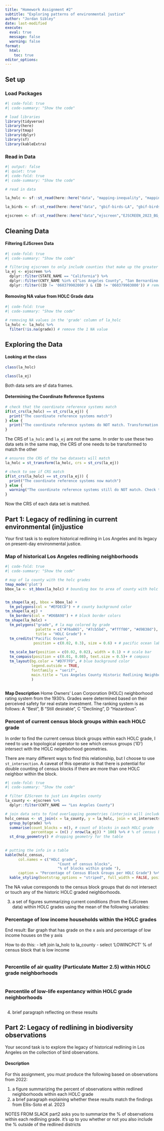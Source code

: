 ```yaml
---
title: "Homework Assignment #2"
subtitle: "Exploring patterns of environmental justice"
author: "Jordan Sibley"
date: last-modified
execute: 
  eval: true
  message: false
  warning: false
format:
  html:
    toc: true
editor_options: 
---
```



## Set up

### Load Packages 
```r
#| code-fold: true
#| code-summary: "Show the code"

# load libraries 
library(tidyverse)
library(here)
library(tmap)
library(dplyr)
library(sf)
library(kableExtra)

```


### Read in Data
```r
#| output: false
#| quiet: true
#| code-fold: true
#| code-summary: "Show the code"

# read in data 

la_holc <- sf::st_read(here::here("data", "mapping-inequality", "mapping-inequality-los-angeles.json"))

la_birds <- sf::st_read(here::here("data", "gbif-birds-LA", "gbif-birds-LA.shp"))

ejscreen <- sf::st_read(here::here("data","ejscreen","EJSCREEN_2023_BG_StatePct_with_AS_CNMI_GU_VI.gdb")) 
```


## Cleaning Data

#### Filtering EJScreen Data
```r
#| code-fold: true
#| code-summary: "Show the code"

# filtering ejscreen to only include counties that make up the greater LA area 
la_ej <- ejscreen %>% 
  dplyr::filter(STATE_NAME == "California") %>% 
  dplyr::filter(CNTY_NAME %in% c("Los Angeles County", "San Bernardino County", "Orange County")) %>% 
  dplyr::filter((ID != '060379902000') & (ID != '060379903000')) # remove blocks in are in the ocean
```

#### Removing NA value from HOLC Grade data 
```r
#| code-fold: true
#| code-summary: "Show the code"

# removing NA values in the 'grade' column of la_holc
la_holc <- la_holc %>% 
  filter(!is.na(grade)) # remove the 1 NA value
```

## Exploring the Data

#### Looking at the class

```r
class(la_holc) 

class(la_ej)
```

Both data sets are sf data frames.

#### Determining the Coordinate Reference Systems

```r
# check that the coordinate reference systems match 
if(st_crs(la_holc) == st_crs(la_ej)) {
  print("The coordinate reference systems match")
} else {
  print("The coordinate reference systems do NOT match. Transformation of CRS is recommended.")
}
```

The CRS of `la_holc` and `la_ej` are not the same. In order to use these two data sets in the same map, the CRS of one needs to be transformed to match the other

```r
# ensures the CRS of the two datasets will match 
la_holc = st_transform(la_holc, crs = st_crs(la_ej))

# check to see if CRS match
if(st_crs(la_holc) == st_crs(la_ej)) {
  print("The coordinate reference systems now match")
} else {
  warning("The coordinate reference systems still do NOT match. Check that you did the transformation correctly")
}
```

Now the CRS of each data set is matched. 

## Part 1: Legacy of redlining in current environmental (in)justice

Your first task is to explore historical redlining in Los Angeles and its legacy on present-day environmental justice.

### Map of historical Los Angeles redlining neighborhoods


```r
#| code-fold: true
#| code-summary: "Show the code"

# map of la county with the holc grades 
tmap_mode('plot')
bbox_la <- st_bbox(la_holc) # bounding box to area of county with holc grades 


tm_shape(la_ej, bbox = bbox_la) +
  tm_polygons(col = "#EFDECD") + # county background color 
tm_shape(la_ej) +
  tm_borders(col = "#D6BA98") + # block border colors 
tm_shape(la_holc) +
  tm_polygons("grade", # la map colored by grade 
              palette = c("#76a865", "#7cb5bd", "#ffff00", "#d9838d"),
              title = "HOLC Grade") +
  tm_credits("Pacific Ocean", 
             position = c(0.02, 0.3), size = 0.6) + # pacific ocean label 
   
  tm_scale_bar(position = c(0.02, 0.02), width = 0.1) + # scale bar
  tm_compass(position = c(0.01, 0.08), text.size = 0.5)+ # compass
  tm_layout(bg.color = "#D7F7FD", # blue background color 
            legend.outside = TRUE,
            fontfamily = "serif",
            main.title = "Los Angeles County Historic Redlining Neighborhoods",
            )
   

```

**Map Description** Home Owners’ Loan Corporation (HOLC) neighborhood rating system from the 1930's. Grades were determined based on their perceived safety for real estate investment. The ranking system is as follows: A "Best", B "Still desirable", C "Declining", D "Hazardous". 



### Percent of current census block groups within each HOLC grade 

In order to find the current census block groups within each HOLC grade, I need to use a topological operator to see which census groups ('ID') intersect with the HOLC neighborhood geometries. 

There are many different ways to find this relationship, but I choose to use `st_intersection`. A caveat of this operator is that there is potential for double counting of census blocks if there are more than one HOLC neighbor within the block. 


```r
#| code-fold: true
#| code-summary: "Show the code"

# filter EJScreen to just Los Angeles county 
la_county <- ejscreen %>% 
  dplyr::filter(CNTY_NAME == "Los Angeles County")

# join data sets to find overlapping geometries (interjoin will include NA values)
holc_census <- st_join(x = la_county, y = la_holc, join = st_intersects, left = TRUE) %>%
  group_by(grade) %>% 
  summarise(count_blocks = n(), # count of blocks in each HOLC grade 
            percentage = (n() / nrow(la_ej)) * 100) %>% # % of census blocks 
  st_drop_geometry() # dropping geometry for the table 
 
  
# putting the info in a table
kable(holc_census, 
      col.names = c("HOLC grade",
                        "Count of census blocks",
                        "% of blocks within grade "),
      caption = "Percentage of Census Block Groups per HOLC Grade") %>% 
  kable_styling(bootstrap_options = "striped", full_width = FALSE, position = "center")

```

The NA value corresponds to the census block groups that do not intersect or touch any of the historic HOLC graded neighborhoods. 


3.  a set of figures summarizing current conditions (from the EJScreen data) within HOLC grades using the mean of the following variables:




### Percentage of low income households within the HOLC grades 

End result: Bar graph that has grade on the x axis and percentage of low income houses on the y axis 

How to do this: 
- left join la_holc to la_county 
- select 'LOWINCPCT' % of census block that is low income 

```r

```


### Percentile of air quality (Particulate Matter 2.5) within HOLC grade neighborhoods

```r

```


### Percentile of low-life expentancy within HOLC grade neighborhoods

```r

```


4.  brief paragraph reflecting on these results

## Part 2: Legacy of redlining in biodiversity observations

Your second task is to explore the legacy of historical redlining in Los Angeles on the collection of bird observations.

#### Description

For this assignment, you must produce the following based on observations from 2022:

1.  a figure summarizing the percent of observations within redlined neighborhoods within each HOLC grade
2.  a brief paragraph explaining whether these results match the findings from Ellis-Soto et al. 2023


NOTES FROM SLACK 
part2 asks you to summarize the % of observations within each redlining grade. it's up to you whether or not you also include the % outside of the redlined districts